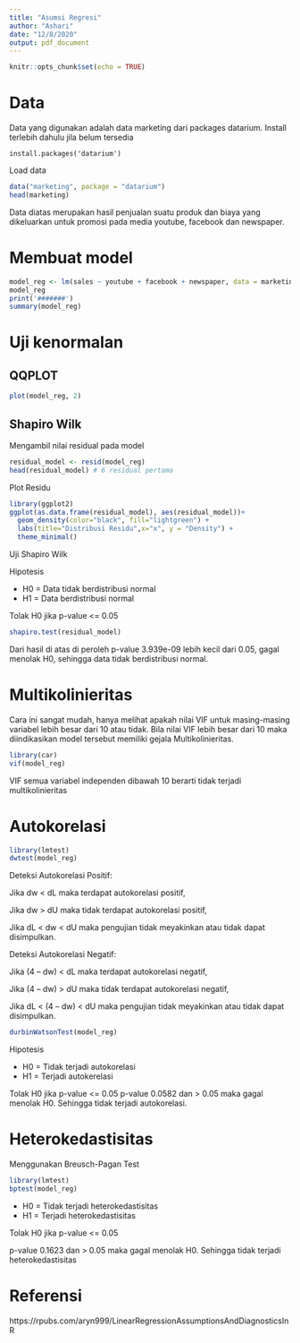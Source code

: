 ```yaml
---
title: "Asumsi Regresi"
author: "Ashari"
date: "12/8/2020"
output: pdf_document
---
```


```r
knitr::opts_chunk$set(echo = TRUE)
```

# Data

Data yang digunakan adalah data marketing dari packages datarium. Install terlebih dahulu jila belum tersedia

```
install.packages('datarium')
```

Load data

```r
data("marketing", package = "datarium")
head(marketing)
```

Data diatas merupakan hasil penjualan suatu produk dan biaya yang dikeluarkan untuk promosi pada media youtube, facebook dan newspaper.

# Membuat model

```r
model_reg <- lm(sales ~ youtube + facebook + newspaper, data = marketing)
model_reg
print('#######')
summary(model_reg)
```

# Uji kenormalan

## QQPLOT

```r
plot(model_reg, 2)
```

## Shapiro Wilk

Mengambil nilai residual pada model

```r
residual_model <- resid(model_reg) 
head(residual_model) # 6 residual pertama
```

Plot Residu

```r
library(ggplot2)
ggplot(as.data.frame(residual_model), aes(residual_model))+
  geom_density(color="black", fill="lightgreen") +
  labs(title="Distribusi Residu",x="x", y = "Density") +
  theme_minimal()  
```

Uji Shapiro Wilk

Hipotesis

+ H0 = Data tidak berdistribusi normal
+ H1 = Data berdistribusi normal

Tolak H0 jika p-value <= 0.05

```r
shapiro.test(residual_model)
```

Dari hasil di atas di peroleh p-value 3.939e-09 lebih kecil dari 0.05, gagal menolak H0, sehingga data tidak berdistribusi normal.

# Multikolinieritas

Cara ini sangat mudah, hanya melihat apakah nilai VIF untuk masing-masing variabel lebih besar dari 10 atau tidak. Bila nilai VIF lebih besar dari 10 maka diindikasikan model tersebut memiliki gejala Multikolinieritas.

```r
library(car)
vif(model_reg)
```

VIF semua variabel independen dibawah 10 berarti tidak terjadi multikolinieritas

# Autokorelasi

```r
library(lmtest)
dwtest(model_reg)
```

Deteksi Autokorelasi Positif:

Jika dw < dL maka terdapat autokorelasi positif,

Jika dw > dU maka tidak terdapat autokorelasi positif,

Jika dL < dw < dU maka pengujian tidak meyakinkan atau tidak dapat disimpulkan.

Deteksi Autokorelasi Negatif:

Jika (4 – dw) < dL maka terdapat autokorelasi negatif,

Jika (4 – dw) > dU maka tidak terdapat autokorelasi negatif,

Jika dL < (4 – dw) < dU maka pengujian tidak meyakinkan atau tidak dapat disimpulkan.


```r
durbinWatsonTest(model_reg)
```

Hipotesis

+ H0 = Tidak terjadi autokorelasi
+ H1 = Terjadi autokerelasi

Tolak H0 jika p-value <= 0.05
p-value 0.0582 dan > 0.05 maka gagal menolak H0. Sehingga tidak terjadi autokorelasi.

# Heterokedastisitas

Menggunakan Breusch-Pagan Test

```r
library(lmtest)
bptest(model_reg)
```

+ H0 = Tidak terjadi heterokedastisitas
+ H1 = Terjadi heterokedastisitas

Tolak H0 jika p-value <= 0.05

p-value 0.1623 dan > 0.05 maka gagal menolak H0. Sehingga tidak terjadi heterokedastisitas


# Referensi

https://rpubs.com/aryn999/LinearRegressionAssumptionsAndDiagnosticsInR



